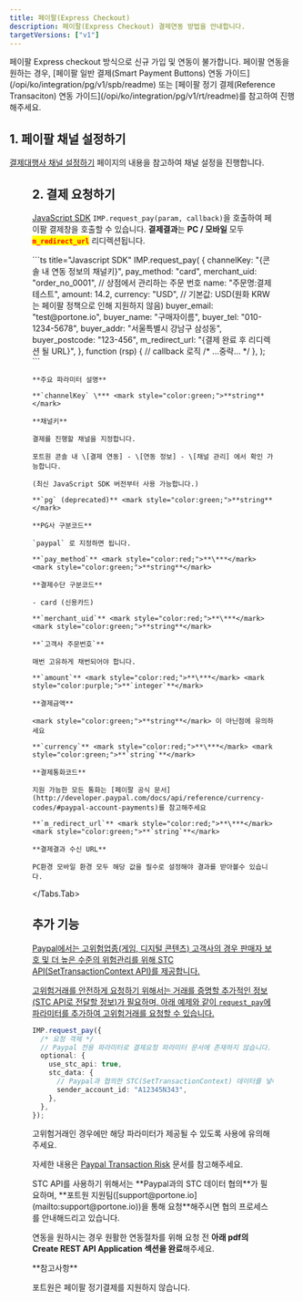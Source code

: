 ```yaml
---
title: 페이팔(Express Checkout)
description: 페이팔(Express Checkout) 결제연동 방법을 안내합니다.
targetVersions: ["v1"]
---
```



<Hint style="danger">
  페이팔 Express checkout 방식으로 신규 가입 및 연동이 불가합니다.
  페이팔 연동을 원하는 경우, [페이팔 일반 결제(Smart Payment Buttons) 연동 가이드](/opi/ko/integration/pg/v1/spb/readme)
  또는 [페이팔 정기 결제(Reference Transaciton) 연동 가이드](/opi/ko/integration/pg/v1/rt/readme)를 참고하여 진행해주세요.
</Hint>

## 1. 페이팔 채널 설정하기

[결제대행사 채널 설정하기](/opi/ko/integration/ready/readme#3-결제대행사-채널-설정하기) 페이지의 내용을 참고하여 채널 설정을 진행합니다.

<Figure src="/gitbook-assets/ko/screenshot 2022-06-03 1.01.05.png" />

## 2. 결제 요청하기

[JavaScript SDK](/opi/ko/integration/sdk/javascript-sdk-old/readme) `IMP.request_pay(param, callback)`을 호출하여
페이팔 결제창을 호출할 수 있습니다. **결제결과**는 **PC / 모바일** 모두
<mark style="color:red;">**`m_redirect_url`**</mark> 리디렉션됩니다.

<Tabs>
  <Tabs.Tab title="인증결제창 요청">
    ```ts title="Javascript SDK"
    IMP.request_pay(
      {
        channelKey: "{콘솔 내 연동 정보의 채널키}",
        pay_method: "card",
        merchant_uid: "order_no_0001", // 상점에서 관리하는 주문 번호
        name: "주문명:결제테스트",
        amount: 14.2,
        currency: "USD", // 기본값: USD(원화 KRW는 페이팔 정책으로 인해 지원하지 않음)
        buyer_email: "test@portone.io",
        buyer_name: "구매자이름",
        buyer_tel: "010-1234-5678",
        buyer_addr: "서울특별시 강남구 삼성동",
        buyer_postcode: "123-456",
        m_redirect_url: "{결제 완료 후 리디렉션 될 URL}",
      },
      function (rsp) {
        // callback 로직
        /* ...중략... */
      },
    );
    ```

    **주요 파라미터 설명**

    **`channelKey` \*** <mark style="color:green;">**string**</mark>

    **채널키**

    결제를 진행할 채널을 지정합니다.

    포트원 콘솔 내 \[결제 연동] - \[연동 정보] - \[채널 관리] 에서 확인 가능합니다.

    (최신 JavaScript SDK 버전부터 사용 가능합니다.)

    **`pg` (deprecated)** <mark style="color:green;">**string**</mark>

    **PG사 구분코드**

    `paypal` 로 지정하면 됩니다.

    **`pay_method`** <mark style="color:red;">**\***</mark> <mark style="color:green;">**string**</mark>

    **결제수단 구분코드**

    - card (신용카드)

    **`merchant_uid`** <mark style="color:red;">**\***</mark> <mark style="color:green;">**string**</mark>

    **`고객사 주문번호`**

    매번 고유하게 채번되어야 합니다.

    **`amount`** <mark style="color:red;">**\***</mark> <mark style="color:purple;">**`integer`**</mark>

    **결제금액**

    <mark style="color:green;">**string**</mark> 이 아닌점에 유의하세요

    **`currency`** <mark style="color:red;">**\***</mark> <mark style="color:green;">**`string`**</mark>

    **결제통화코드**

    지원 가능한 모든 통화는 [페이팔 공식 문서](http://developer.paypal.com/docs/api/reference/currency-codes/#paypal-account-payments)를 참고해주세요

    **`m_redirect_url`** <mark style="color:red;">**\***</mark> <mark style="color:green;">**`string`**</mark>

    **결제결과 수신 URL**

    PC환경 모바일 환경 모두 해당 값을 필수로 설정해야 결과를 받아볼수 있습니다.
  </Tabs.Tab>
</Tabs>

## 추가 기능 <a href="#additional-features" id="additional-features" />

Paypal에서는 고위험업종(게임, 디지털 콘텐츠) 고객사의 경우 판매자 보호 및 더 높은 수준의 위험관리를
위해 STC API(SetTransactionContext API)를 제공합니다.

고위험거래를 안전하게 요청하기 위해서는 거래를 증명할 추가적인 정보(STC API로 전달할 정보)가
필요하며, 아래 예제와 같이 `request_pay`에 파라미터를 추가하여 고위험거래를 요청할 수 있습니다.

```ts
IMP.request_pay({
  /* 요청 객체 */
  // Paypal 전용 파라미터로 결제요청 파라미터 문서에 존재하지 않습니다.
  optional: {
    use_stc_api: true,
    stc_data: {
      // Paypal과 협의한 STC(SetTransactionContext) 데이터를 넣어주세요.
      sender_account_id: "A12345N343",
    },
  },
});
```

고위험거래인 경우에만 해당 파라미터가 제공될 수 있도록 사용에 유의해주세요.

자세한 내용은 [Paypal Transaction Risk](http://developer.paypal.com/limited-release/raas/) 문서를 참고해주세요.

<Hint style="info">
  STC API를 사용하기 위해서는 **Paypal과의 STC 데이터 협의**가 필요하며,
  **포트원 지원팀([support@portone.io](mailto:support@portone.io))을 통해 요청**해주시면 협의 프로세스를 안내해드리고 있습니다.

  연동을 원하시는 경우 원활한 연동절차를 위해 요청 전 **아래 pdf의 Create REST API Application 섹션을 완료**해주세요.
</Hint>

<File src="/gitbook-assets/ko/STC Integration For DG.Gaming with Order v2 API.pdf" />

<Hint style="warning">
  **참고사항**

  포트원은 페이팔 정기결제를 지원하지 않습니다.
</Hint>
